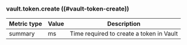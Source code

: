 ### vault.token.create ((#vault-token-create))

Metric type | Value | Description
----------- | ----- | -----------
summary     | ms    | Time required to create a token in Vault
